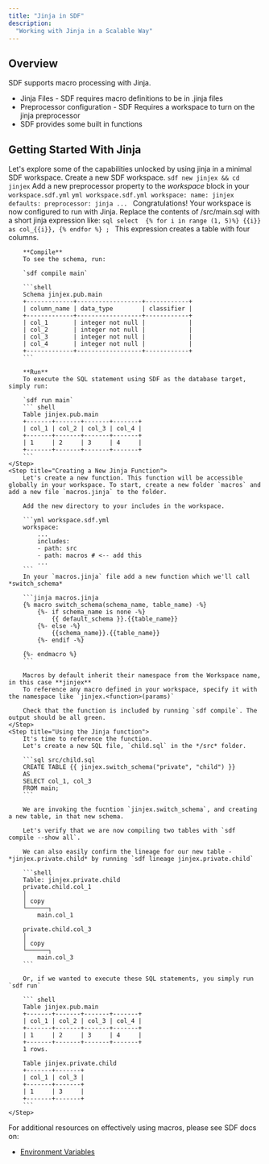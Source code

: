 ```yaml
---
title: "Jinja in SDF"
description:
  "Working with Jinja in a Scalable Way"
---
```


## Overview
SDF supports macro processing with Jinja.

* Jinja Files - SDF requires macro definitions to be in .jinja files
* Preprocessor configuration - SDF Requires a workspace to turn on the jinja preprocessor
* SDF provides some built in functions

## Getting Started With Jinja
Let's explore some of the capabilities unlocked by using jinja in a minimal SDF workspace.
<Steps>
    <Step title="Create a new SDF Workspace">
        Create a new SDF workspace.
        `sdf new jinjex && cd jinjex`
    </Step>
    <Step title="Configure Your Workspace to Use Jinja">
        Add a new preprocessor property to the *workspace* block in your `workspace.sdf.yml`
        ```yml workspace.sdf.yml
            workspace:
              name: jinjex
              defaults:
                preprocessor: jinja
              ...
        ```
        Congratulations! Your workspace is now configured to run with Jinja.
    </Step>
    <Step title="Add a Jinja Expression to main.sql">
        Replace the contents of /src/main.sql with a short jinja expression like:
        ```sql
        select 
        {% for i in range (1, 5)%}
        {{i}} as col_{{i}},
        {% endfor %}
        ;
        ```
        This expression creates a table with four columns. 
        
        **Compile**
        To see the schema, run: 
        
        `sdf compile main`

        ```shell
        Schema jinjex.pub.main
        +-------------+------------------+------------+
        | column_name | data_type        | classifier |
        +-------------+------------------+------------+
        | col_1       | integer not null |            |
        | col_2       | integer not null |            |
        | col_3       | integer not null |            |
        | col_4       | integer not null |            |
        +-------------+------------------+------------+
        ```

        **Run**
        To execute the SQL statement using SDF as the database target, simply run:

        `sdf run main`
        ``` shell
        Table jinjex.pub.main
        +-------+-------+-------+-------+
        | col_1 | col_2 | col_3 | col_4 |
        +-------+-------+-------+-------+
        | 1     | 2     | 3     | 4     |
        +-------+-------+-------+-------+
        ```
    </Step>
    <Step title="Creating a New Jinja Function">
        Let's create a new function. This function will be accessible globally in your workspace. To start, create a new folder `macros` and add a new file `macros.jinja` to the folder.

        Add the new directory to your includes in the workspace.

        ```yml workspace.sdf.yml
        workspace:
            ...
            includes:
            - path: src   
            - path: macros # <-- add this
            ...
        ```
        In your `macros.jinja` file add a new function which we'll call *switch_schema*

        ```jinja macros.jinja
        {% macro switch_schema(schema_name, table_name) -%}
            {%- if schema_name is none -%}
                {{ default_schema }}.{{table_name}}
            {%- else -%}
                {{schema_name}}.{{table_name}}
            {%- endif -%}

        {%- endmacro %}
        ```

        Macros by default inherit their namespace from the Workspace name, in this case **jinjex**
        To reference any macro defined in your workspace, specify it with the namespace like `jinjex.<function>(params)`

        Check that the function is included by running `sdf compile`. The output should be all green.
    </Step>  
    <Step title="Using the Jinja function">
        It's time to reference the function.
        Let's create a new SQL file, `child.sql` in the */src* folder.

        ```sql src/child.sql
        CREATE TABLE {{ jinjex.switch_schema("private", "child") }}
        AS
        SELECT col_1, col_3 
        FROM main;
        ```

        We are invoking the fucntion `jinjex.switch_schema`, and creating a new table, in that new schema.

        Let's verify that we are now compiling two tables with `sdf compile --show all`. 

        We can also easily confirm the lineage for our new table - *jinjex.private.child* by running `sdf lineage jinjex.private.child`

        ```shell
        Table: jinjex.private.child
        private.child.col_1
        │
        │ copy
        └──────┐
            main.col_1

        private.child.col_3
        │
        │ copy
        └──────┐
            main.col_3
        ```

        Or, if we wanted to execute these SQL statements, you simply run `sdf run`

        ``` shell
        Table jinjex.pub.main
        +-------+-------+-------+-------+
        | col_1 | col_2 | col_3 | col_4 |
        +-------+-------+-------+-------+
        | 1     | 2     | 3     | 4     |
        +-------+-------+-------+-------+
        1 rows.

        Table jinjex.private.child
        +-------+-------+
        | col_1 | col_3 |
        +-------+-------+
        | 1     | 3     |
        +-------+-------+
        ```
    </Step>
</Steps>

For additional resources on effectively using macros, please see SDF docs on:
* [Environment Variables](../macro-processing/env-vars)
